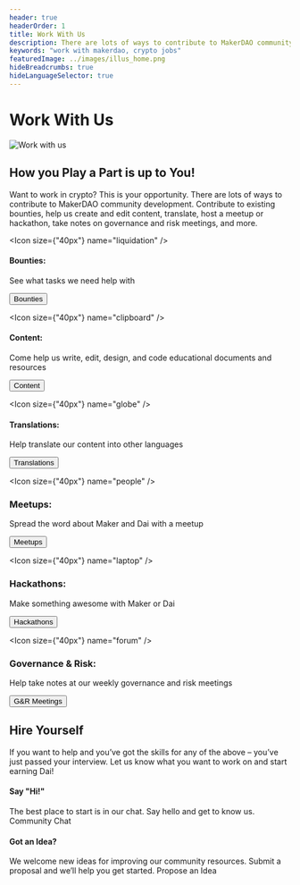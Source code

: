 ```yaml
---
header: true
headerOrder: 1
title: Work With Us
description: There are lots of ways to contribute to MakerDAO community development. Contribute to existing bounties, help us create and edit content, translate, host a meetup or hackathon, take notes on governance and risk meetings, and more.
keywords: "work with makerdao, crypto jobs"
featuredImage: ../images/illus_home.png
hideBreadcrumbs: true
hideLanguageSelector: true
---
```


# Work With Us

![Work with us](/images/illus_work.png)

## How you Play a Part is up to You!

Want to work in crypto? This is your opportunity. There are lots of ways to contribute to MakerDAO community development. Contribute to existing bounties, help us create and edit content, translate, host a meetup or hackathon, take notes on governance and risk meetings, and more.


<Tout>

<Box>

<Chocolate>

<Box>

<Icon size={"40px"} name="liquidation" />

#### Bounties:

See what tasks we need help with

<Button to="/work_with_us/bounties/">Bounties</Button>

</Box>

<Box>

<Icon size={"40px"} name="clipboard" />

#### Content:

Come help us write, edit, design, and code educational documents and resources

<Button to="/work_with_us/content/">Content</Button>

</Box>

<Box>

<Icon size={"40px"} name="globe" />

#### Translations:

Help translate our content into other languages

<Button to="/work_with_us/translations/">Translations</Button>

</Box>

</Chocolate>

<Chocolate>

<Box>

<Icon size={"40px"} name="people" />

### Meetups:

Spread the word about Maker and Dai with a meetup

<!-- <Link to="/work_with_us/meetups/">Meetups</Link> -->

<Button to="/work_with_us/meetups/">Meetups</Button>

</Box>

<Box>

 <Icon size={"40px"} name="laptop" />

### Hackathons:

Make something awesome with Maker or Dai

<!-- <Link to="/work_with_us/hackathons/">Hackathons</Link> -->

<Button to="/work_with_us/hackathons/">Hackathons</Button>

</Box>

<Box>

<Icon size={"40px"} name="forum" />

### Governance & Risk:

Help take notes at our weekly governance and risk meetings

<!-- <Link to="/work_with_us/governance_and_risk_meetings/">Goverance and Risk Meetings</Link> -->

<Button to="/work_with_us/governance_and_risk_meetings/">G&R Meetings</Button>

</Box>

</Chocolate>

</Box>

</Tout>

<InfoBlock>

<Box>

## Hire Yourself

If you want to help and you’ve got the skills for any of the above – you’ve just passed your interview. Let us know what you want to work on and start earning Dai!

</Box>

</InfoBlock>

<Tout>

<Box>

#### Say "Hi!"
The best place to start is in our chat. Say hello and get to know us. <Link to="https://chat.makerdao.com/channel/community-development">Community Chat</Link>

</Box>

<Box>

#### Got an Idea?
We welcome new ideas for improving our community resources. Submit a proposal and we’ll help you get started. <Link to="/funding/community-projects/">Propose an Idea</Link>

</Box>

</Tout>





<!-- <Tout>

<InfoBlock>

<Box>

### Say "Hi!"
The best place to start is in our chat. Say hello and get to know us.
<Button to="https://chat.makerdao.com/channel/community-development">Community Chat</Button>

</Box>

</InfoBlock>

<InfoBlock>

<Box>

### Got an Idea?
We welcome new ideas for improving our community resources. Submit a proposal and we’ll help you get started.
<Button to="/funding/community-projects/">Propose an Idea</Button>

</Box>

</InfoBlock>

</Tout> -->
